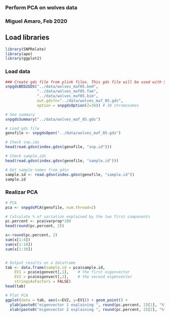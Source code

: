 ### Perform PCA on wolves data
### Miguel Amaro, Feb 2020

## Load libraries
```r
library(SNPRelate)
library(ape)
library(ggplot2)
```


### Load data
```r
### Create gds file from plink files. This gds file will be used with SNPrelate.
snpgdsBED2GDS("../data/wolves_maf05.bed", 
              "../data/wolves_maf05.fam", 
              "../data/wolves_maf05.bim", 
              out.gdsfn="../data/wolves_maf_05.gds", 
              option = snpgdsOption(Z=38)) # 38 chromosomes

# See summary
snpgdsSummary("../data/wolves_maf_05.gds")

# Load gds file
genofile <- snpgdsOpen("../data/wolves_maf_05.gds")

# Check snp.ids
head(read.gdsn(index.gdsn(genofile, "snp.id")))

# Check sample.ids
head(read.gdsn(index.gdsn(genofile, "sample.id")))

# Get sample names from gdsn 
sample.id <- read.gdsn(index.gdsn(genofile, "sample.id"))
sample.id

```


### Realizar PCA 

```r
# PCA
pca <- snpgdsPCA(genofile, num.thread=2)

# Calculate % of variation explained by the two first components
pc.percent <- pca$varprop*100
head(round(pc.percent, 2))

x<-round(pc.percent, 2)
sum(x[1:4])
sum(x[1:10])
sum(x[1:30])


# Output results on a dataframe
tab <- data.frame(sample.id = pca$sample.id,
    EV1 = pca$eigenvect[,1],    # the first eigenvector
    EV2 = pca$eigenvect[,2],    # the second eigenvector
    stringsAsFactors = FALSE)
head(tab)

# Plot PCA
ggplot(data = tab, aes(x=EV2, y=EV1)) + geom_point() +
  ylab(paste0("eigenvector 1 explaining ", round(pc.percent, 2)[1], "%")) +
  xlab(paste0("eigenvector 2 explaining ", round(pc.percent, 2)[2], "%"))

```